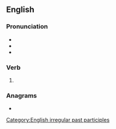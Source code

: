 ==English==

===Pronunciation===
* {{IPA|/ˈʃeɪkən/|lang=en}}
* {{audio|en-us-shaken.ogg|Audio (US)|lang=en}}
* {{rhymes|eɪkən|lang=en}}

===Verb===
{{head|en|past participle}}

# {{past participle of|shake|lang=en|nocat=1}}

===Anagrams===
* {{anagrams|en|a=aehkns|Hankes|nakhes}}

[[Category:English irregular past participles]]